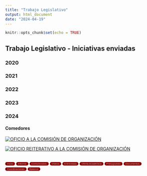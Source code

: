 ```yaml
---
title: "Trabajo Legislativo"
output: html_document
date: "2024-04-19"
---
```


```r
knitr::opts_chunk$set(echo = TRUE)
```


## Trabajo Legislativo - Iniciativas enviadas

### 2020

### 2021

### 2022

### 2023

### 2024

#### Comedores 


[![OFICIO A LA COMISIÓN DE ORGANIZACIÓN](https://github.com/ProfTodoMundo/EntregaRectoria/blob/main/INFORMESRECTORIA/COMEDORES/OFICIOCU.png)](https://github.com/ProfTodoMundo/EntregaRectoria/blob/main/INFORMESRECTORIA/COMEDORES/Oficio%20026-2024.pdf)

[![OFICIO REITERATIVO A LA COMISIÓN DE ORGANIZACIÓN](https://github.com/ProfTodoMundo/EntregaRectoria/blob/main/INFORMESRECTORIA/COMEDORES/OFICIOREITERATIVO.png)](https://github.com/ProfTodoMundo/EntregaRectoria/blob/main/INFORMESRECTORIA/COMEDORES/Oficio%20Comedores_CU.pdf)






<style>
.button-container {
  display: grid;
  grid-template-columns: repeat(1, 1fr); /* Organiza en 3 columnas */
  grid-gap: 5px; /* Espacio entre botones */
}

.button-container button {
  font-size: 8px;
  background-color:  #8B0000; /* Cambia el color de fondo de los botones a naranja */
  color: #C0C0C0; /* Cambia el color del texto de los botones a gris plateado */
  border: none;
  border-radius: 5px;
  cursor: pointer;
}

.button-container button:hover {
  background-color: #FF6347; /* Cambia el color de fondo al pasar el ratón sobre los botones */
}
</style>

<div class="button-container">
  <button onclick="location.href='Inicio.html'">Inicio</button>
  <button onclick="location.href='Informes.html'">Informe</button>
  <button onclick="location.href='Comunicados.html'">Comunicados</button>
  <button onclick="location.href='Videos.html'">Videos</button>
  <button onclick="location.href='Entrevistas.html'">Entrevistas</button>
  <button onclick="location.href='OfertaAcademica.html'">Oferta Académica</button>
  <button onclick="location.href='Presupuesto.html'">Presupuesto</button>
  <button onclick="location.href='Documentos.html'">Documentos</button>
  <button onclick="location.href='Coordinaciones.html'">Coordinaciones</button>
  <button onclick="location.href='Balance.html'">Balance</button>
</div>
